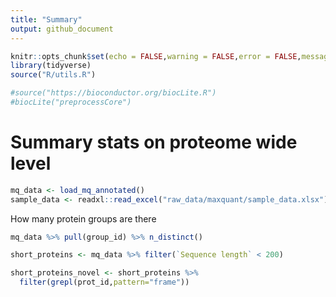 ```yaml
---
title: "Summary"
output: github_document
---
```


```r
knitr::opts_chunk$set(echo = FALSE,warning = FALSE,error = FALSE,message = FALSE,fig.pos="h")
library(tidyverse)
source("R/utils.R")

#source("https://bioconductor.org/biocLite.R")
#biocLite("preprocessCore")
```


# Summary stats on proteome wide level

```r
mq_data <- load_mq_annotated()
sample_data <- readxl::read_excel("raw_data/maxquant/sample_data.xlsx")
```

How many protein groups are there

```r
mq_data %>% pull(group_id) %>% n_distinct()
```

```r
short_proteins <- mq_data %>% filter(`Sequence length` < 200) 

short_proteins_novel <- short_proteins %>% 
  filter(grepl(prot_id,pattern="frame")) 
```
